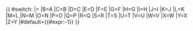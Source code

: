 {{ #switch:{{{1|}}}
|=
|B=A
|C=B
|D=C
|E=D
|F=E
|G=F
|H=G
|I=H
|J=I
|K=J
|L=K
|M=L
|N=M
|O=N
|P=O
|Q=P
|R=Q
|S=R
|T=S
|U=T
|V=U
|W=V
|X=W
|Y=X
|Z=Y
|#default={{#expr:{{{1|}}}-1}}
}}<noinclude>{{doc}}</noinclude>